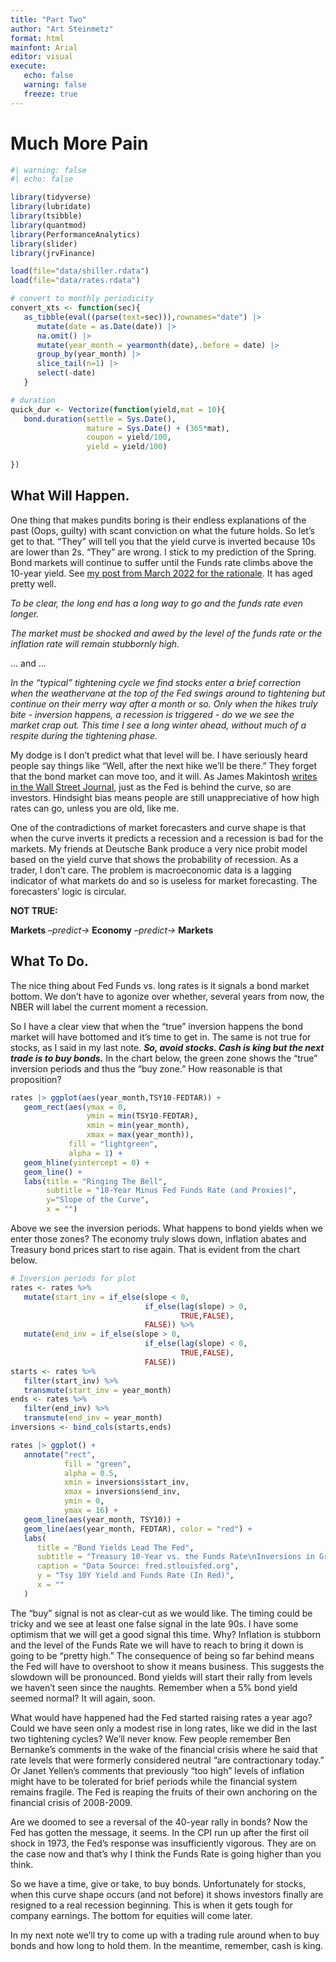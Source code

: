 ```yaml
---
title: "Part Two"
author: "Art Steinmetz"
format: html
mainfont: Arial
editor: visual
execute: 
   echo: false
   warning: false
   freeze: true
---
```


# Much More Pain

```r
#| warning: false
#| echo: false

library(tidyverse)
library(lubridate)
library(tsibble)
library(quantmod)
library(PerformanceAnalytics)
library(slider)
library(jrvFinance)

load(file="data/shiller.rdata")
load(file="data/rates.rdata")

# convert to monthly periodicity
convert_xts <- function(sec){
   as_tibble(eval((parse(text=sec))),rownames="date") |>
      mutate(date = as.Date(date)) |>
      na.omit() |>
      mutate(year_month = yearmonth(date),.before = date) |>
      group_by(year_month) |>
      slice_tail(n=1) |>
      select(-date)
   }

# duration
quick_dur <- Vectorize(function(yield,mat = 10){
   bond.duration(settle = Sys.Date(),
                 mature = Sys.Date() + (365*mat),
                 coupon = yield/100,
                 yield = yield/100)

})
```

## What Will Happen.

One thing that makes pundits boring is their endless explanations of the past (Oops, guilty) with scant conviction on what the future holds. So let's get to that. "They" will tell you that the yield curve is inverted because 10s are lower than 2s. "They" are wrong. I stick to my prediction of the Spring. Bond markets will continue to suffer until the Funds rate climbs above the 10-year yield. See [my post from March 2022 for the rationale](https://www.linkedin.com/posts/asteinmetz_markets-activity-6914653620307140610-wgYi). It has aged pretty well.

::: {.callout-note appearance="minimal"}
*To be clear, the long end has a long way to go and the funds rate even longer.* 

*The market must be shocked and awed by the level of the funds rate or the inflation rate will remain stubbornly high.*
:::

... and ...

::: {.callout-note appearance="minimal"}
*In the "typical" tightening cycle we find stocks enter a brief correction when the weathervane at the top of the Fed swings around to tightening but continue on their merry way after a month or so. Only when the hikes truly bite - inversion happens, a recession is triggered - do we we see the market crap out. This time I see a long winter ahead, without much of a respite during the tightening phase.*
:::

My dodge is I don't predict what that level will be. I have seriously heard people say things like "Well, after the next hike we'll be there." They forget that the bond market can move too, and it will. As James Makintosh [writes in the Wall Street Journal](https://www.wsj.com/articles/markets-keep-making-the-same-mistake-about-inflation-11663163494?mod=markets_lead_pos6), just as the Fed is behind the curve, so are investors. Hindsight bias means people are still unappreciative of how high rates can go, unless you are old, like me.

One of the contradictions of market forecasters and curve shape is that when the curve inverts it predicts a recession and a recession is bad for the markets. My friends at Deutsche Bank produce a very nice probit model based on the yield curve that shows the probability of recession. As a trader, I don't care. The problem is macroeconomic data is a lagging indicator of what markets do and so is useless for market forecasting. The forecasters' logic is circular.

**NOT TRUE:**

**Markets** *--predict-\>* **Economy** *--predict-\>* **Markets**

## What To Do.

The nice thing about Fed Funds vs. long rates is it signals a bond market bottom. We don't have to agonize over whether, several years from now, the NBER will label the current moment a recession.

So I have a clear view that when the "true" inversion happens the bond market will have bottomed and it's time to get in. The same is not true for stocks, as I said in my last note. ***So, avoid stocks. Cash is king but the next trade is to buy bonds.*** In the chart below, the green zone shows the "true" inversion periods and thus the "buy zone." How reasonable is that proposition?

```r
rates |> ggplot(aes(year_month,TSY10-FEDTAR)) +
   geom_rect(aes(ymax = 0,
                 ymin = min(TSY10-FEDTAR),
                 xmin = min(year_month),
                 xmax = max(year_month)),
             fill = "lightgreen",
             alpha = 1) +
   geom_hline(yintercept = 0) +
   geom_line() +
   labs(title = "Ringing The Bell",
        subtitle = "10-Year Minus Fed Funds Rate (and Proxies)",
        y="Slope of the Curve",
        x = "")
```

Above we see the inversion periods. What happens to bond yields when we enter those zones? The economy truly slows down, inflation abates and Treasury bond prices start to rise again. That is evident from the chart below.

```r
# Inversion periods for plot
rates <- rates %>%
   mutate(start_inv = if_else(slope < 0,
                              if_else(lag(slope) > 0,
                                      TRUE,FALSE),
                              FALSE)) %>% 
   mutate(end_inv = if_else(slope > 0,
                              if_else(lag(slope) < 0,
                                      TRUE,FALSE),
                              FALSE))
starts <- rates %>% 
   filter(start_inv) %>% 
   transmute(start_inv = year_month)
ends <- rates %>% 
   filter(end_inv) %>% 
   transmute(end_inv = year_month)
inversions <- bind_cols(starts,ends)

rates |> ggplot() + 
   annotate("rect",
            fill = "green",
            alpha = 0.5,
            xmin = inversions$start_inv,
            xmax = inversions$end_inv,
            ymin = 0,
            ymax = 16) + 
   geom_line(aes(year_month, TSY10)) +
   geom_line(aes(year_month, FEDTAR), color = "red") + 
   labs(
      title = "Bond Yields Lead The Fed",
      subtitle = "Treasury 10-Year vs. the Funds Rate\nInversions in Green",
      caption = "Data Source: fred.stlouisfed.org",
      y = "Tsy 10Y Yield and Funds Rate (In Red)",
      x = ""
   ) 
```

The "buy" signal is not as clear-cut as we would like. The timing could be tricky and we see at least one false signal in the late 90s. I have some optimism that we will get a good signal this time. Why? Inflation is stubborn and the level of the Funds Rate we will have to reach to bring it down is going to be "pretty high." The consequence of being so far behind means the Fed will have to overshoot to show it means business. This suggests the slowdown will be pronounced. Bond yields will start their rally from levels we haven't seen since the naughts. Remember when a 5% bond yield seemed normal? It will again, soon.

What would have happened had the Fed started raising rates a year ago? Could we have seen only a modest rise in long rates, like we did in the last two tightening cycles? We'll never know. Few people remember Ben Bernanke's comments in the wake of the financial crisis where he said that rate levels that were formerly considered neutral "are contractionary today." Or Janet Yellen's comments that previously "too high" levels of inflation might have to be tolerated for brief periods while the financial system remains fragile. The Fed is reaping the fruits of their own anchoring on the financial crisis of 2008-2009.

Are we doomed to see a reversal of the 40-year rally in bonds? Now the Fed has gotten the message, it seems. In the CPI run up after the first oil shock in 1973, the Fed's response was insufficiently vigorous. They are on the case now and that's why I think the Funds Rate is going higher than you think.

So we have a time, give or take, to buy bonds. Unfortunately for stocks, when this curve shape occurs (and not before) it shows investors finally are resigned to a real recession beginning. This is when it gets tough for company earnings. The bottom for equities will come later.

In my next note we'll try to come up with a trading rule around when to buy bonds and how long to hold them. In the meantime, remember, cash is king.

